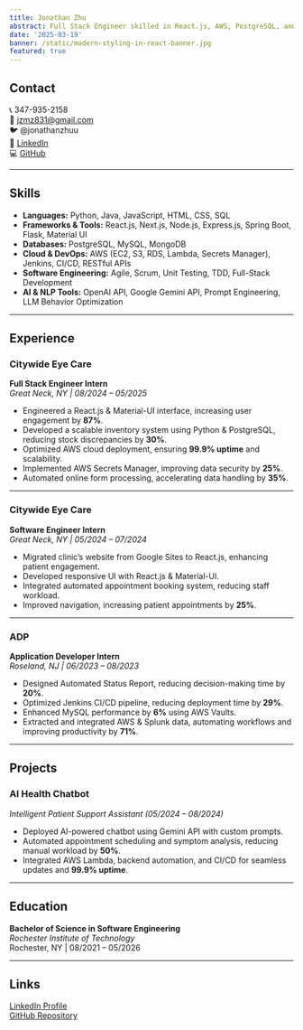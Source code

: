 ```yaml
---
title: Jonathan Zhu
abstract: Full Stack Engineer skilled in React.js, AWS, PostgreSQL, and AI technologies.
date: '2025-03-19'
banner: /static/modern-styling-in-react-banner.jpg
featured: true
---
```


## Contact

📞 347-935-2158  
📧 jzmz831@gmail.com  
🐦 @jonathanzhuu  
🎯 [LinkedIn](http://www.linkedin.com/in/jonathanzhuu)  
💻 [GitHub](https://github.com/Jonathanz4344)

---

## Skills

- **Languages:** Python, Java, JavaScript, HTML, CSS, SQL
- **Frameworks & Tools:** React.js, Next.js, Node.js, Express.js, Spring Boot, Flask, Material UI
- **Databases:** PostgreSQL, MySQL, MongoDB
- **Cloud & DevOps:** AWS (EC2, S3, RDS, Lambda, Secrets Manager), Jenkins, CI/CD, RESTful APIs
- **Software Engineering:** Agile, Scrum, Unit Testing, TDD, Full-Stack Development
- **AI & NLP Tools:** OpenAI API, Google Gemini API, Prompt Engineering, LLM Behavior Optimization

---

## Experience

### Citywide Eye Care

**Full Stack Engineer Intern**  
_Great Neck, NY | 08/2024 – 05/2025_

- Engineered a React.js & Material-UI interface, increasing user engagement by **87%**.
- Developed a scalable inventory system using Python & PostgreSQL, reducing stock discrepancies by **30%**.
- Optimized AWS cloud deployment, ensuring **99.9% uptime** and scalability.
- Implemented AWS Secrets Manager, improving data security by **25%**.
- Automated online form processing, accelerating data handling by **35%**.

---

### Citywide Eye Care

**Software Engineer Intern**  
_Great Neck, NY | 05/2024 – 07/2024_

- Migrated clinic’s website from Google Sites to React.js, enhancing patient engagement.
- Developed responsive UI with React.js & Material-UI.
- Integrated automated appointment booking system, reducing staff workload.
- Improved navigation, increasing patient appointments by **25%**.

---

### ADP

**Application Developer Intern**  
_Roseland, NJ | 06/2023 – 08/2023_

- Designed Automated Status Report, reducing decision-making time by **20%**.
- Optimized Jenkins CI/CD pipeline, reducing deployment time by **29%**.
- Enhanced MySQL performance by **6%** using AWS Vaults.
- Extracted and integrated AWS & Splunk data, automating workflows and improving productivity by **71%**.

---

## Projects

### AI Health Chatbot

_Intelligent Patient Support Assistant (05/2024 – 08/2024)_

- Deployed AI-powered chatbot using Gemini API with custom prompts.
- Automated appointment scheduling and symptom analysis, reducing manual workload by **50%**.
- Integrated AWS Lambda, backend automation, and CI/CD for seamless updates and **99.9% uptime**.

---

## Education

**Bachelor of Science in Software Engineering**  
_Rochester Institute of Technology_  
Rochester, NY | 08/2021 – 05/2026

---

## Links

[LinkedIn Profile](http://www.linkedin.com/in/jonathanzhuu)  
[GitHub Repository](https://github.com/Jonathanz4344)
